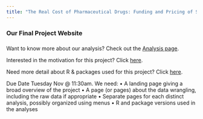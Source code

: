 ```yaml
---
title: "The Real Cost of Pharmaceutical Drugs: Funding and Pricing of Small-Molecule Drugs"
---
```

###
### Our Final Project Website
###

Want to know more about our analysis? Check out the [Analysis page](analysis.html).

Interested in the motivation for this project? Click [here](motivation.html).

Need more detail about R & packages used for this project? Click [here](rpackage.html).

Due Date Tuesday Nov @ 11:30am. We need:
	•	A landing page giving a broad overview of the project
	•	A page (or pages) about the data wrangling, including the raw data if appropriate
	•	Separate pages for each distinct analysis, possibly organized using menus
	•	R and package versions used in the analyses